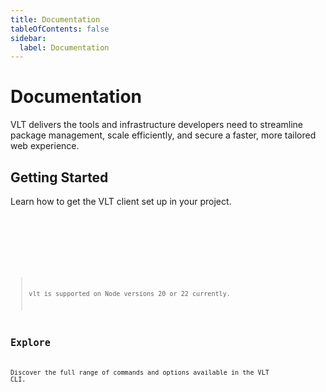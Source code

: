 ```yaml
---
title: Documentation
tableOfContents: false
sidebar:
  label: Documentation
---
```



# Documentation

VLT delivers the tools and infrastructure developers need to
streamline package management, scale efficiently, and secure a faster,
more tailored web experience.

## Getting Started

Learn how to get the VLT client set up in your project.

<Tabs>
  <TabItem label="npm">
    <Code code="$ npm i -g vlt" lang="bash" />
  </TabItem>
  <TabItem label="pnpm">
    <Code code="$ pnpm i -g vlt" lang="bash" />
  </TabItem>
</Tabs>

> vlt is supported on Node versions 20 or 22 currently.

## Explore

Discover the full range of commands and options available in the VLT
CLI.

<CardGrid>
  <CardGridLink
    title="Authentication"
    description="Setup credentials for multiple registries"
    href="/cli/auth"
    icon="Authentication"
  />
  <CardGridLink
    title="Commands"
    description="The commands you already know, made more powerful"
    href="/cli/commands"
    icon="Client"
  />
  <CardGridLink
    title="Configuration"
    description="Do more, type less with companion binary shortcuts"
    href="/cli/configuring"
    icon="Config"
  />
  <CardGridLink
    title="Packages"
    description="The workspaces that makeup the VLT monorepo"
    href="/packages"
    icon="Package"
  />
  <CardGridLink
    title="Dependency Selectors"
    description="Effortless dependency targeting with selectors"
    href="/cli/selectors"
    icon="Query"
  />
  <CardGridLink
    title="Serverless Registry"
    description="Securely develop and distribute custom packages"
    href="/registry"
    icon="Vsr"
  />
  <CardGridLink
    title="Registry Deployment"
    description="Deploy VSR to Cloudflare Workers in minutes"
    href="/registry/deployment"
    icon="Vsr"
  />
</CardGrid>
